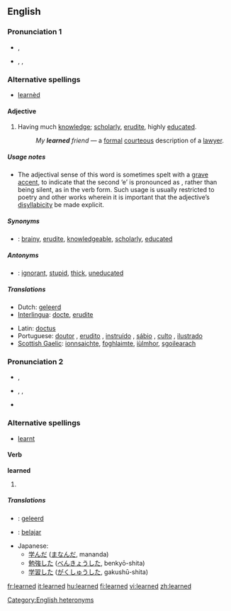 ==English==

{{rank|instead|giving|presence|657|learned|minutes|appear|thoughts}}

===Pronunciation 1===
* {{italbrac|{{RP}}}} {{IPA|/ˈlɜːnɪd/}}, {{SAMPA|/"l3:nId/}}
* {{US}} {{AHD|lûrʹnĭd}}, {{IPA|/"lɝnɪd/}}, {{SAMPA|/"l3`nId/}}<!--Note: pronunciation may vary with US accents-->

===Alternative spellings===
* [[learnèd]]

====Adjective====
{{en-adj}}

# Having much [[knowledge]]; [[scholarly]], [[erudite]], highly [[educated]].
#: ''My '''learned''' friend'' — a [[formal]] [[courteous]] description of a [[lawyer]].

=====Usage notes=====
* The adjectival sense of this word is sometimes spelt with a [[grave accent]], to indicate that the second ‘e’ is pronounced as {{IPAchar|/ɪ/}}, rather than being silent, as in the verb form. Such usage is usually restricted to poetry and other works wherein it is important that the adjective’s [[disyllabicity]] be made explicit.

=====Synonyms=====
* {{italbrac|having much knowledge}}: [[brainy]], [[erudite]], [[knowledgeable]], [[scholarly]], [[educated]]

=====Antonyms=====
* {{italbrac|having much knowledge}}: [[ignorant]], [[stupid]], [[thick]], [[uneducated]]

=====Translations=====
{{trans-top|Having much knowledge}}
*Dutch: [[geleerd]]
*[[Interlingua]]: [[docte]], [[erudite#Interlingua|erudite]]
{{trans-mid}}
*Latin: [[doctus]]
*Portuguese: [[doutor]] {{m}}, [[erudito]] {{m}}, [[instruído]] {{m}}, [[sábio]] {{m}}, [[culto]] {{m}}, [[ilustrado]] {{m}}
*[[Scottish Gaelic]]: [[ionnsaichte]], [[foghlaimte]], [[iùlmhor]], [[sgoilearach]]
{{trans-bottom}}

===Pronunciation 2===
* {{italbrac|{{RP}}}} {{IPA|/lɜːnd/}}, {{SAMPA|/l3:nd/}}
* {{US}} {{AHD|lûrnd}}, {{IPA|/lɝnd/}}, {{SAMPA|/l3`nd/}}
* {{audio|en-us-learned.ogg|Audio (US)}}

===Alternative spellings===
* [[learnt]] {{italbrac|UK only; not used in American English}}

====Verb====
'''learned'''

# {{past of|[[learn##English|learn]]}}

=====Translations=====
{{checktrans}}
{{trans-top|Translations to be checked}}
*{{ttbc|Dutch}}: [[geleerd]]
*{{ttbc|Indonesian}}: [[ajar|belajar]]
{{trans-mid}}
*Japanese:
** [[学んだ]] ([[まなんだ]], mananda)
** [[勉強]]した ([[べんきょう]]した, benkyō-shita)
** [[学習]]した ([[がくしゅう]]した, gakushū-shita)
{{trans-bottom}}

[[Category:English heteronyms]]

[[fr:learned]]
[[it:learned]]
[[hu:learned]]
[[fi:learned]]
[[vi:learned]]
[[zh:learned]]